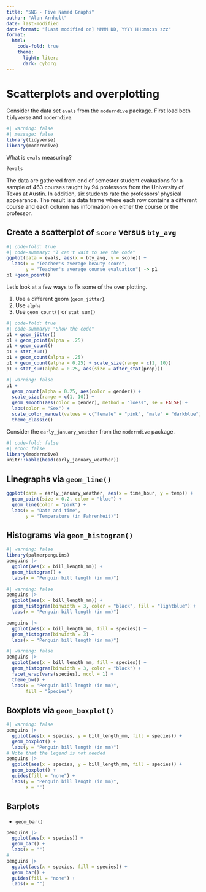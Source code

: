 ```yaml
---
title: "5NG - Five Named Graphs"
author: "Alan Arnholt"
date: last-modified
date-format: "[Last modified on] MMMM DD, YYYY HH:mm:ss zzz"
format: 
  html:
    code-fold: true
    theme:
      light: litera
      dark: cyborg
---
```


# Scatterplots and overplotting

Consider the data set `evals` from the `moderndive` package.  First load both `tidyverse` and `moderndive`.

```r
#| warning: false
#| message: false
library(tidyverse)
library(moderndive)
```

What is `evals` measuring?

```r
?evals
```

The data are gathered from end of semester student evaluations for a sample of 463 courses taught by 94 professors from the University of Texas at Austin. In addition, six students rate the professors' physical appearance. The result is a data frame where each row contains a different course and each column has information on either the course or the professor.

## Create a scatterplot of `score` versus `bty_avg`

```r
#| code-fold: true
#| code-summary: "I can't wait to see the code"
ggplot(data = evals, aes(x = bty_avg, y = score)) + 
  labs(x = "Teacher's average beauty score", 
       y = "Teacher's average course evaluation") -> p1
p1 +geom_point() 
```

Let's look at a few ways to fix some of the over plotting.  

1. Use a different geom (`geom_jitter`).
2. Use `alpha`
3. Use `geom_count()` or `stat_sum()`

```r
#| code-fold: true
#| code-summary: "Show the code"
p1 + geom_jitter()
p1 + geom_point(alpha = .25)
p1 + geom_count()
p1 + stat_sum()
p1 + geom_count(alpha = .25)
p1 + geom_count(alpha = 0.25) + scale_size(range = c(1, 10))
p1 + stat_sum(alpha = 0.25, aes(size = after_stat(prop)))
```

```r
#| warning: false
p1 + 
  geom_count(alpha = 0.25, aes(color = gender)) + 
  scale_size(range = c(1, 10)) +
  geom_smooth(aes(color = gender), method = "loess", se = FALSE) + 
  labs(color = "Sex") + 
  scale_color_manual(values = c("female" = "pink", "male" = "darkblue")) + 
  theme_classic()
```


Consider the `early_january_weather` from the `moderndive` package.

```r
#| code-fold: false
#| echo: false
library(moderndive)
knitr::kable(head(early_january_weather))
```

## Linegraphs via `geom_line()`

```r
ggplot(data = early_january_weather, aes(x = time_hour, y = temp)) + 
  geom_point(size = 0.2, color = "blue") + 
  geom_line(color = "pink") + 
  labs(x = "Date and time",
       y = "Temperature (in Fahrenheit)")

```

## Histograms via `geom_histogram()`

```r
#| warning: false
library(palmerpenguins)
penguins |> 
  ggplot(aes(x = bill_length_mm)) + 
  geom_histogram() + 
  labs(x = "Penguin bill length (in mm)")
```

```r
#| warning: false
penguins |> 
  ggplot(aes(x = bill_length_mm)) + 
  geom_histogram(binwidth = 3, color = "black", fill = "lightblue") + 
  labs(x = "Penguin bill length (in mm)")

penguins |> 
  ggplot(aes(x = bill_length_mm, fill = species)) + 
  geom_histogram(binwidth = 3) +
  labs(x = "Penguin bill length (in mm)")
```



```r
#| warning: false
penguins |> 
  ggplot(aes(x = bill_length_mm, fill = species)) + 
  geom_histogram(binwidth = 3, color = "black") +
  facet_wrap(vars(species), ncol = 1) + 
  theme_bw() + 
  labs(x = "Penguin bill length (in mm)",
       fill = "Species")
```

## Boxplots via `geom_boxplot()`

```r
#| warning: false
penguins |> 
  ggplot(aes(x = species, y = bill_length_mm, fill = species)) + 
  geom_boxplot() + 
  labs(y = "Penguin bill length (in mm)")
# Note that the legend is not needed
penguins |> 
  ggplot(aes(x = species, y = bill_length_mm, fill = species)) + 
  geom_boxplot() + 
  guides(fill = "none") + 
  labs(y = "Penguin bill length (in mm)",
       x = "")
```

## Barplots

* `geom_bar()`

```r
penguins |> 
  ggplot(aes(x = species)) +
  geom_bar() + 
  labs(x = "")
#
penguins |> 
  ggplot(aes(x = species, fill = species)) +
  geom_bar() + 
  guides(fill = "none") + 
  labs(x = "")
```

